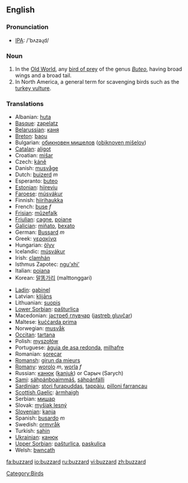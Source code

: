 ==English==

===Pronunciation===
*[[w:IPA|IPA]]: /'bʌzəɻd/

===Noun===
{{wikipedia}}
{{en-noun}}

# In the [[Old World]], any [[bird of prey]] of the genus ''[[Buteo]]'', having broad wings and a broad tail. 
# In North America, a general term for scavenging birds such as the [[turkey vulture]]. 

===Translations===
{{top}}
*Albanian: [[huta]]
*[[Basque]]: [[zapelatz]]
*[[Belarussian]]: [[каня]]
*[[Breton]]: [[baou]]
*Bulgarian: [[обикновен мишелов]] ([[obiknoven mišelov]])
*[[Catalan]]: [[aligot]]
*Croatian: [[mišar]]
*Czech: [[káně]]
*Danish: [[musvåge]]
*Dutch: [[buizerd]] ''m''
*Esperanto: [[buteo]]
*[[Estonian]]: [[hiireviu]]
*[[Faroese]]: [[músvákur]]
*Finnish: [[hiirihaukka]]
*French: [[buse]] ''f''
*[[Frisian]]: [[mûzefalk]]
*[[Friulian]]: [[cagne]], [[poiane]]
*[[Galician]]: [[miñato]], [[bexato]]
*German: [[Bussard]] ''m''
*Greek: [[γερακίνα]] {{g|Greek}}
*Hungarian: [[ölyv]]
*Icelandic: [[músvákur]]
*Irish: [[clamhán]]
*Isthmus Zapotec: [[nguʼxhiʼ]]
*Italian: [[poiana]] {{g|Italian}}
*Korean: [[말똥가리]] (malttonggari)
{{mid}}
*[[Ladin]]: [[gabinel]]<!-- this is the taxonomic, not the true Latin, name: *Latin: [[Buteo buteo]] '' '' -->
*Latvian: [[klijāns]]
*Lithuanian: [[suopis]]
*[[Lower Sorbian]]: [[pašturlica]]
*Macedonian: [[jастреб глувчар]] ([[jastreb gluvčar]])
*Maltese: [[kuċċarda prima]] {{g|Maltese}}
*Norwegian: [[musvåk]]
*[[Occitan]]: [[tartana]]
*Polish: [[myszołów]] '' ''
*Portuguese: [[águia de asa redonda]], [[milhafre]]
*Romanian: [[şorecar]]
*[[Romansh]]: [[girun da mieurs]]
*[[Romany]]: [[worolo]] ''m'', [[worla]] ''f''
*Russian: [[канюк]] ([[kanjuk]]) '' '' or Саpыч (Sarych)
*[[Sami]]: [[sáhpánboaimmáš]], [[sáhpánfálli]]
*[[Sardinian]]: [[stori furapuddas]], [[tappàiu]], [[pilloni farrancau]]
*[[Scottish Gaelic]]: [[àrmhaigh]]
*Serbian: [[мишар]]
*Slovak: [[myšiak lesný]]
*[[Slovenian]]: [[kanja]]
*Spanish: [[busardo]] ''m''
*Swedish: [[ormvråk]]
*Turkish: [[şahin]]
*[[Ukrainian]]: [[канюк]]
*[[Upper Sorbian]]: [[pašturlica]], [[paskulica]]
*Welsh: [[bwncath]]
{{bottom}}

[[Category:Birds]]

[[fa:buzzard]]
[[io:buzzard]]
[[ru:buzzard]]
[[vi:buzzard]]
[[zh:buzzard]]